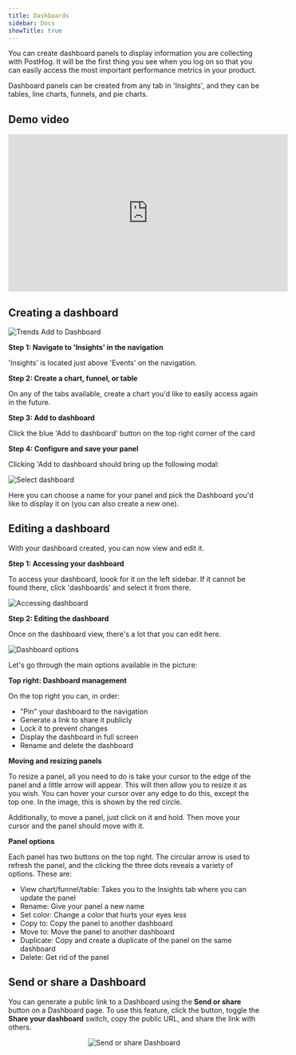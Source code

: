 ```yaml
---
title: Dashboards
sidebar: Docs
showTitle: true
---
```


<FeatureAvailability allPlans />

You can create dashboard panels to display information you are collecting with PostHog. It will be the first thing you see when you log on so that you can easily access the most important performance metrics in your product.

Dashboard panels can be created from any tab in 'Insights', and they can be tables, line charts, funnels, and pie charts.

## Demo video

<iframe width="560" height="315" src="https://www.youtube.com/embed/XUKQvXrE96k" frameborder="0" allow="accelerometer; autoplay; clipboard-write; encrypted-media; gyroscope; picture-in-picture" allowfullscreen></iframe>

## Creating a dashboard

![Trends Add to Dashboard](../../images/features/dashboards/add-to-dashboard.png)

**Step 1: Navigate to 'Insights' in the navigation**

'Insights' is located just above 'Events' on the navigation.

**Step 2: Create a chart, funnel, or table**

On any of the tabs available, create a chart you'd like to easily access again in the future.

**Step 3: Add to dashboard**

Click the blue 'Add to dashboard' button on the top right corner of the card 

**Step 4: Configure and save your panel**

Clicking 'Add to dashboard should bring up the following modal:

![Select dashboard](../../images/features/dashboards/select-dashboard.png)

Here you can choose a name for your panel and pick the Dashboard you'd like to display it on (you can also create a new one).

## Editing a dashboard

With your dashboard created, you can now view and edit it.

**Step 1: Accessing your dashboard**

To access your dashboard, loook for it on the left sidebar. If it cannot be found there, click 'dashboards' and select it from there.

![Accessing dashboard](../../images/features/dashboards/dashboard-view.png)

**Step 2: Editing the dashboard**

Once on the dashboard view, there's a lot that you can edit here. 

![Dashboard options](../../images/features/dashboards/dashboard-options.png)

Let's go through the main options available in the picture:

**Top right: Dashboard management**

On the top right you can, in order:

* "Pin" your dashboard to the navigation
* Generate a link to share it publicly 
* Lock it to prevent changes
* Display the dashboard in full screen
* Rename and delete the dashboard

**Moving and resizing panels**

To resize a panel, all you need to do is take your cursor to the edge of the panel and a little arrow will appear. This will then allow you to resize it as you wish. You can hover your cursor over any edge to do this, except the top one. In the image, this is shown by the red circle.

Additionally, to move a panel, just click on it and hold. Then move your cursor and the panel should move with it.

**Panel options**

Each panel has two buttons on the top right. The circular arrow is used to refresh the panel, and the clicking the three dots reveals a variety of options. These are:

* View chart/funnel/table: Takes you to the Insights tab where you can update the panel
* Rename: Give your panel a new name
* Set color: Change a color that hurts your eyes less 
* Copy to: Copy the panel to another dashboard
* Move to: Move the panel to another dashboard 
* Duplicate: Copy and create a duplicate of the panel on the same dashboard
* Delete: Get rid of the panel

## Send or share a Dashboard

You can generate a public link to a Dashboard using the **Send or share** button on a Dashboard page. To use this feature, click the button, toggle the **Share your dashboard** switch, copy the public URL, and share the link with others.


<center>
  <img src={shareDashboardAnimation} style={{borderRadius: "10px", boxShadow: "rgba(0, 0, 0, 0.35) 0px 20px 20px", marginBottom: "60px"}} alt="Send or share Dashboard" />
</center>
